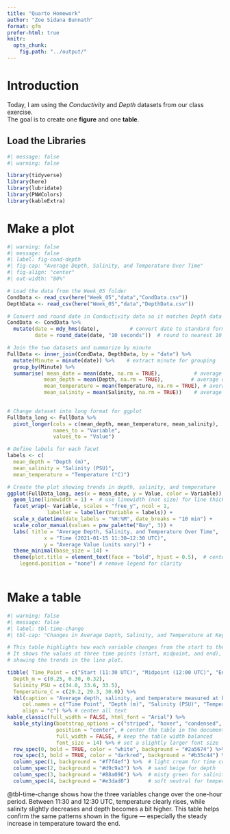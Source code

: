 ```yaml
---
title: "Quarto Homework"
author: "Zoe Sidana Bunnath"
format: gfm
prefer-html: true
knitr: 
  opts_chunk: 
    fig.path: "../output/"
---
```


# Introduction

Today, I am using the *Conductivity* and *Depth* datasets from our class exercise.  
The goal is to create one **figure** and one **table**.

## Load the Libraries

```r
#| message: false
#| warning: false

library(tidyverse)
library(here)
library(lubridate)
library(PNWColors)
library(kableExtra)
```

# Make a plot

```r
#| warning: false
#| message: false
#| label: fig-cond-depth
#| fig-cap: "Average Depth, Salinity, and Temperature Over Time"
#| fig-align: "center"
#| out-width: "80%"

# Load the data from the Week_05 folder
CondData <- read_csv(here("Week_05","data","CondData.csv"))
DepthData <- read_csv(here("Week_05","data","DepthData.csv"))

# Convert and round date in Conductivity data so it matches Depth data
CondData <- CondData %>%
  mutate(date = mdy_hms(date),          # convert date to standard format
         date = round_date(date, "10 seconds"))  # round to nearest 10 seconds

# Join the two datasets and summarize by minute
FullData <- inner_join(CondData, DepthData, by = "date") %>%
  mutate(Minute = minute(date)) %>%    # extract minute for grouping
  group_by(Minute) %>%
  summarise( mean_date = mean(date, na.rm = TRUE),           # average date per minute
            mean_depth = mean(Depth, na.rm = TRUE),         # average depth
            mean_temperature = mean(Temperature, na.rm = TRUE), # average temperature
            mean_salinity = mean(Salinity, na.rm = TRUE))    # average salinity
  

# Change dataset into long format for ggplot
FullData_long <- FullData %>%
  pivot_longer(cols = c(mean_depth, mean_temperature, mean_salinity),
               names_to = "Variable",
               values_to = "Value")

# Define labels for each facet
labels <- c(
  mean_depth = "Depth (m)",
  mean_salinity = "Salinity (PSU)",
  mean_temperature = "Temperature (°C)")

# Create the plot showing trends in depth, salinity, and temperature
ggplot(FullData_long, aes(x = mean_date, y = Value, color = Variable)) +
  geom_line(linewidth = 1) +  # use linewidth (not size) for line thickness
  facet_wrap(~ Variable, scales = "free_y", ncol = 1,
             labeller = labeller(Variable = labels)) +
  scale_x_datetime(date_labels = "%H:%M", date_breaks = "10 min") +
  scale_color_manual(values = pnw_palette("Bay", 3)) +
  labs( title = "Average Depth, Salinity, and Temperature Over Time",
            x = "Time (2021-01-15 11:30–12:30 UTC)",
            y = "Average Value (units vary)") +
  theme_minimal(base_size = 14) +
  theme(plot.title = element_text(face = "bold", hjust = 0.5),  # center and bold title
    legend.position = "none") # remove legend for clarity
 
```

# Make a table

```r
#| warning: false
#| message: false
#| label: tbl-time-change
#| tbl-cap: "Changes in Average Depth, Salinity, and Temperature at Key Time Points"

# This table highlights how each variable changes from the start to the end of the time period.
# It shows the values at three time points (start, midpoint, and end),
# showing the trends in the line plot.

tibble( Time_Point = c("Start (11:30 UTC)", "Midpoint (12:00 UTC)", "End (12:30 UTC)"),
  Depth_m = c(0.25, 0.30, 0.32),
  Salinity_PSU = c(34.0, 33.6, 33.5),
  Temperature_C = c(29.2, 29.3, 30.0)) %>%
  kbl(caption = "Average depth, salinity, and temperature measured at key time intervals during the one-hour period.", # short note that explains what the table shows
     col.names = c("Time Point", "Depth (m)", "Salinity (PSU)", "Temperature (°C)"), # rename columns
     align = "c") %>% # center all text
kable_classic(full_width = FALSE, html_font = "Arial") %>%
  kable_styling(bootstrap_options = c("striped", "hover", "condensed", "responsive"),  # add light stripes, hover effects, and keep the table compact and flexible
                position = "center", # center the table in the document
                full_width = FALSE, # keep the table width balanced
                font_size = 14) %>% # set a slightly larger font size
  row_spec(0, bold = TRUE, color = "white", background = "#2a5674") %>%   # deep ocean blue header
  row_spec(3, bold = TRUE, color = "darkred", background = "#b35c44") %>%   # highlight for end time
  column_spec(1, background = "#f7f4ef") %>%  # light cream for time column
  column_spec(2, background = "#d9c9a3") %>%  # sand beige for depth
  column_spec(3, background = "#88a096") %>%  # misty green for salinity
  column_spec(4, background = "#e3dad0")      # soft neutral for temperature
```

@tbl-time-change shows how the three variables change over the one-hour period.
Between 11:30 and 12:30 UTC, temperature clearly rises, while salinity slightly decreases and depth becomes a bit higher.
This table helps confirm the same patterns shown in the figure — especially the steady increase in temperature toward the end.
